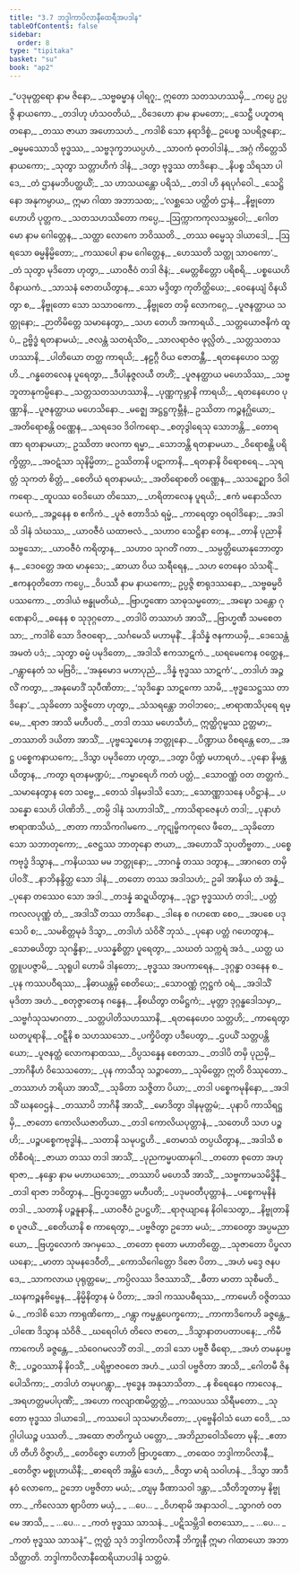 ```yaml
---
title: "3.7 ဘဒ္ဒါကာပိလာနီထေရီအပဒါန"
tableOfContents: false
sidebar:
  order: 8
type: "tipitaka"
basket: "su"
book: "ap2"
---
```



<DynamicBreadcrumb />

<Division number="244" book="ap2">

<Paragraph number="950" type="verses" book="ap2">
_“ပဒုမုတ္တရော နာမ ဇိနော,_  
_သဗ္ဗဓမ္မာန ပါရဂူ;_  
ဣတော သတသဟဿမှိ,_  
_ကပ္ပေ ဥပ္ပဇ္ဇိ နာယကော._  

</Paragraph>

</Division>
<Division number="245" book="ap2">

<Paragraph number="951" type="verses" book="ap2">
_တဒါဟု ဟံသဝတိယံ,_  
_ဝိဒေဟော နာမ နာမတော;_  
_သေဋ္ဌီ ပဟူတရတနော,_  
_တဿ ဇာယာ အဟောသဟံ._  

</Paragraph>

</Division>
<Division number="246" book="ap2">

<Paragraph number="952" type="verses" book="ap2">
_ကဒါစိ သော နရာဒိစ္စံ,_  
ဥပေစ္စ သပရိဇ္ဇနော;_  
_ဓမ္မမဿောသိ ဗုဒ္ဓဿ,_  
_သဗ္ဗဒုက္ခဘယပ္ပဟံ._  

</Paragraph>

</Division>
<Division number="247" book="ap2">

<Paragraph number="953" type="verses" book="ap2">
_သာဝကံ ဓုတဝါဒါနံ,_  
_အဂ္ဂံ ကိတ္တေသိ နာယကော;_  
_သုတွာ သတ္တာဟိကံ ဒါနံ,_  
_ဒတွာ ဗုဒ္ဓဿ တာဒိနော._  

</Paragraph>

</Division>
<Division number="248" book="ap2">

<Paragraph number="954" type="verses" book="ap2">
_နိပစ္စ သိရသာ ပါဒေ,_  
_တံ ဌာနမဘိပတ္ထယိံ;_  
_သ ဟာသယန္တော ပရိသံ,_  
_တဒါ ဟိ နရပုင်္ဂဝေါ._  

</Paragraph>

</Division>
<Division number="249" book="ap2">

<Paragraph number="955" type="verses" book="ap2">
_သေဋ္ဌိနော အနုကမ္ပာယ,_  
ဣမာ ဂါထာ အဘာသထ;_  
_‘လစ္ဆသေ ပတ္ထိတံ ဌာနံ,_  
_နိဗ္ဗုတော ဟောဟိ ပုတ္တက._  

</Paragraph>

</Division>
<Division number="250" book="ap2">

<Paragraph number="956" type="verses" book="ap2">
_သတသဟဿိတော ကပ္ပေ,_  
_ဩက္ကာကကုလသမ္ဘဝေါ;_  
_ဂေါတမော နာမ ဂေါတ္တေန,_  
_သတ္ထာ လောကေ ဘဝိဿတိ._  

</Paragraph>

</Division>
<Division number="251" book="ap2">

<Paragraph number="957" type="verses" book="ap2">
_တဿ ဓမ္မေသု ဒါယာဒေါ,_  
_ဩရသော ဓမ္မနိမ္မိတော;_  
_ကဿပေါ နာမ ဂေါတ္တေန,_  
_ဟေဿတိ သတ္ထု သာဝကော’._  

</Paragraph>

</Division>
<Division number="252" book="ap2">

<Paragraph number="958" type="verses" book="ap2">
_တံ သုတွာ မုဒိတော ဟုတွာ,_  
_ယာဝဇီဝံ တဒါ ဇိနံ;_  
_မေတ္တစိတ္တော ပရိစရိ,_  
_ပစ္စယေဟိ ဝိနာယကံ._  

</Paragraph>

</Division>
<Division number="253" book="ap2">

<Paragraph number="959" type="verses" book="ap2">
_သာသနံ ဇောတယိတွာန,_  
_သော မဒ္ဒိတွာ ကုတိတ္ထိယေ;_  
_ဝေနေယျံ ဝိနယိတွာ စ,_  
_နိဗ္ဗုတော သော သသာဝကော._  

</Paragraph>

</Division>
<Division number="254" book="ap2">

<Paragraph number="960" type="verses" book="ap2">
_နိဗ္ဗုတေ တမှိ လောကဂ္ဂေ,_  
_ပူဇနတ္ထာယ သတ္ထုနော;_  
_ဉာတိမိတ္တေ သမာနေတွာ,_  
_သဟ တေဟိ အကာရယိ._  

</Paragraph>

</Division>
<Division number="255" book="ap2">

<Paragraph number="961" type="verses" book="ap2">
_သတ္တယောဇနိကံ ထူပံ,_  
ဥဗ္ဗိဒ္ဓံ ရတနာမယံ;_  
_ဇလန္တံ သတရံသိံဝ,_  
_သာလရာဇံဝ ဖုလ္လိတံ._  

</Paragraph>

</Division>
<Division number="256" book="ap2">

<Paragraph number="962" type="verses" book="ap2">
_သတ္တသတသဟဿာနိ,_  
_ပါတိယော တတ္ထ ကာရယိ;_  
_နဠဂ္ဂီ ဝိယ ဇောတန္တီ,_  
_ရတနေဟေဝ သတ္တဟိ._  

</Paragraph>

</Division>
<Division number="257" book="ap2">

<Paragraph number="963" type="verses" book="ap2">
_ဂန္ဓတေလေန ပူရေတွာ,_  
_ဒီပါနုဇ္ဇလယီ တဟိံ;_  
_ပူဇနတ္ထာယ မဟေသိဿ,_  
_သဗ္ဗဘူတာနုကမ္ပိနော._  

</Paragraph>

</Division>
<Division number="258" book="ap2">

<Paragraph number="964" type="verses" book="ap2">
_သတ္တသတသဟဿာနိ,_  
_ပုဏ္ဏကုမ္ဘာနိ ကာရယိ;_  
_ရတနေဟေဝ ပုဏ္ဏာနိ,_  
_ပူဇနတ္ထာယ မဟေသိနော._  

</Paragraph>

</Division>
<Division number="259" book="ap2">

<Paragraph number="965" type="verses" book="ap2">
_မဇ္ဈေ အဋ္ဌဋ္ဌကုမ္ဘီနံ,_  
ဥဿိတာ ကဉ္စနဂ္ဃိယော;_  
_အတိရောစန္တိ ဝဏ္ဏေန,_  
_သရဒေဝ ဒိဝါကရော._  

</Paragraph>

</Division>
<Division number="260" book="ap2">

<Paragraph number="966" type="verses" book="ap2">
_စတုဒွါရေသု သောဘန္တိ,_  
_တောရဏာ ရတနာမယာ;_  
ဥဿိတာ ဖလကာ ရမ္မာ,_  
_သောဘန္တိ ရတနာမယာ._  

</Paragraph>

</Division>
<Division number="261" book="ap2">

<Paragraph number="967" type="verses" book="ap2">
_ဝိရောစန္တိ ပရိက္ခိတ္တာ,_  
_အဝဋံသာ သုနိမ္မိတာ;_  
ဥဿိတာနိ ပဋာကာနိ,_  
_ရတနာနိ ဝိရောစရေ._  

</Paragraph>

</Division>
<Division number="262" book="ap2">

<Paragraph number="968" type="verses" book="ap2">
_သုရတ္တံ သုကတံ စိတ္တံ,_  
_စေတိယံ ရတနာမယံ;_  
_အတိရောစတိ ဝဏ္ဏေန,_  
_သသဉ္ဈောဝ ဒိဝါကရော._  

</Paragraph>

</Division>
<Division number="263" book="ap2">

<Paragraph number="969" type="verses" book="ap2">
_ထူပဿ ဝေဒိယော တိဿော,_  
_ဟရိတာလေန ပူရယိ;_  
_ဧကံ မနောသိလာယေကံ,_  
_အဉ္ဇနေန စ ဧကိကံ._  

</Paragraph>

</Division>
<Division number="264" book="ap2">

<Paragraph number="970" type="verses" book="ap2">
_ပူဇံ ဧတာဒိသံ ရမ္မံ,_  
_ကာရေတွာ ဝရဝါဒိနော;_  
_အဒါသိ ဒါနံ သံဃဿ,_  
_ယာဝဇီဝံ ယထာဗလံ._  

</Paragraph>

</Division>
<Division number="265" book="ap2">

<Paragraph number="971" type="verses" book="ap2">
_သဟာဝ သေဋ္ဌိနာ တေန,_  
_တာနိ ပုညာနိ သဗ္ဗသော;_  
_ယာဝဇီဝံ ကရိတွာန,_  
_သဟာဝ သုဂတိံ ဂတာ._  

</Paragraph>

</Division>
<Division number="266" book="ap2">

<Paragraph number="972" type="verses" book="ap2">
_သမ္ပတ္တိယောနုဘောတွာန,_  
_ဒေဝတ္တေ အထ မာနုသေ;_  
_ဆာယာ ဝိယ သရီရေန,_  
_သဟ တေနေဝ သံသရိံ._  

</Paragraph>

</Division>
<Division number="267" book="ap2">

<Paragraph number="973" type="verses" book="ap2">
_ဧကနဝုတိတော ကပ္ပေ,_  
_ဝိပဿီ နာမ နာယကော;_  
ဥပ္ပဇ္ဇိ စာရုဒဿနော,_  
_သဗ္ဗဓမ္မဝိပဿကော._  

</Paragraph>

</Division>
<Division number="268" book="ap2">

<Paragraph number="974" type="verses" book="ap2">
_တဒါယံ ဗန္ဓုမတိယံ,_  
_ဗြာဟ္မဏော သာဓုသမ္မတော;_  
_အဍ္ဎော သန္တော ဂုဏေနာပိ,_  
_ဓနေန စ သုဒုဂ္ဂတော._  

</Paragraph>

</Division>
<Division number="269" book="ap2">

<Paragraph number="975" type="verses" book="ap2">
_တဒါပိ တဿာဟံ အာသိံ,_  
_ဗြာဟ္မဏီ သမစေတသာ;_  
_ကဒါစိ သော ဒိဇဝရော,_  
_သင်္ဂမေသိ မဟာမုနိံ._  

</Paragraph>

</Division>
<Division number="270" book="ap2">

<Paragraph number="976" type="verses" book="ap2">
_နိသိန္နံ ဇနကာယမှိ,_  
_ဒေသေန္တံ အမတံ ပဒံ;_  
_သုတွာ ဓမ္မံ ပမုဒိတော,_  
_အဒါသိ ဧကသာဋကံ._  

</Paragraph>

</Division>
<Division number="271" book="ap2">

<Paragraph number="977" type="verses" book="ap2">
_ဃရမေကေန ဝတ္ထေန,_  
_ဂန္တွာနေတံ သ မဗြဝိ;_  
_‘အနုမောဒ မဟာပုညံ,_  
_ဒိန္နံ ဗုဒ္ဓဿ သာဋကံ’._  

</Paragraph>

</Division>
<Division number="272" book="ap2">

<Paragraph number="978" type="verses" book="ap2">
_တဒါဟံ အဉ္ဇလိံ ကတွာ,_  
_အနုမောဒိံ သုပီဏိတာ;_  
_‘သုဒိန္နော သာဋကော သာမိ,_  
_ဗုဒ္ဓသေဋ္ဌဿ တာဒိနော’._  

</Paragraph>

</Division>
<Division number="273" book="ap2">

<Paragraph number="979" type="verses" book="ap2">
_သုခိတော သဇ္ဇိတော ဟုတွာ,_  
_သံသရန္တော ဘဝါဘဝေ;_  
_ဗာရာဏသိပုရေ ရမ္မေ,_  
_ရာဇာ အာသိ မဟီပတိ._  

</Paragraph>

</Division>
<Division number="274" book="ap2">

<Paragraph number="980" type="verses" book="ap2">
_တဒါ တဿ မဟေသီဟံ,_  
ဣတ္ထိဂုမ္ဗဿ ဥတ္တမာ;_  
_တဿာတိ ဒယိတာ အာသိံ,_  
_ပုဗ္ဗသ္နေဟေန ဘတ္တုနော._  

</Paragraph>

</Division>
<Division number="275" book="ap2">

<Paragraph number="981" type="verses" book="ap2">
_ပိဏ္ဍာယ ဝိစရန္တေ တေ,_  
_အဋ္ဌ ပစ္စေကနာယကေ;_  
_ဒိသွာ ပမုဒိတော ဟုတွာ,_  
_ဒတွာ ပိဏ္ဍံ မဟာရဟံ._  

</Paragraph>

</Division>
<Division number="276" book="ap2">

<Paragraph number="982" type="verses" book="ap2">
_ပုနော နိမန္တယိတွာန,_  
_ကတွာ ရတနမဏ္ဍပံ;_  
_ကမ္မာရေဟိ ကတံ ပတ္တံ,_  
_သောဝဏ္ဏံ ဝတ တတ္တကံ._  

</Paragraph>

</Division>
<Division number="277" book="ap2">

<Paragraph number="983" type="verses" book="ap2">
_သမာနေတွာန တေ သဗ္ဗေ,_  
_တေသံ ဒါနမဒါသိ သော;_  
_သောဏ္ဏာသနေ ပဝိဋ္ဌာနံ,_  
_ပသန္နော သေဟိ ပါဏိဘိ._  

</Paragraph>

</Division>
<Division number="278" book="ap2">

<Paragraph number="984" type="verses" book="ap2">
_တမ္ပိ ဒါနံ သဟာဒါသိံ,_  
_ကာသိရာဇေနဟံ တဒါ;_  
_ပုနာဟံ ဗာရာဏသိယံ,_  
_ဇာတာ ကာသိကဂါမကေ._  

</Paragraph>

</Division>
<Division number="279" book="ap2">

<Paragraph number="985" type="verses" book="ap2">
_ကုဋုမ္ဗိကကုလေ ဖီတေ,_  
_သုခိတော သော သဘာတုကော;_  
_ဇေဋ္ဌဿ ဘာတုနော ဇာယာ,_  
_အဟောသိံ သုပတိဗ္ဗတာ._  

</Paragraph>

</Division>
<Division number="280" book="ap2">

<Paragraph number="986" type="verses" book="ap2">
_ပစ္စေကဗုဒ္ဓံ ဒိသွာန,_  
_ကနိယဿ မမ ဘတ္တုနော;_  
_ဘာဂန္နံ တဿ ဒတွာန,_  
_အာဂတေ တမှိ ပါဝဒိံ._  

</Paragraph>

</Division>
<Division number="281" book="ap2">

<Paragraph number="987" type="verses" book="ap2">
_နာဘိနန္ဒိတ္ထ သော ဒါနံ,_  
_တတော တဿ အဒါသဟံ;_  
ဥခါ အာနိယ တံ အန္နံ,_  
_ပုနော တဿေဝ သော အဒါ._  

</Paragraph>

</Division>
<Division number="282" book="ap2">

<Paragraph number="988" type="verses" book="ap2">
_တဒန္နံ ဆဍ္ဍယိတွာန,_  
_ဒုဋ္ဌာ ဗုဒ္ဓဿဟံ တဒါ;_  
_ပတ္တံ ကလလပုဏ္ဏံ တံ,_  
_အဒါသိံ တဿ တာဒိနော._  

</Paragraph>

</Division>
<Division number="283" book="ap2">

<Paragraph number="989" type="verses" book="ap2">
_ဒါနေ စ ဂဟဏေ စေဝ,_  
_အပစေ ပဒုသေပိ စ;_  
_သမစိတ္တမုခံ ဒိသွာ,_  
_တဒါဟံ သံဝိဇိံ ဘုသံ._  

</Paragraph>

</Division>
<Division number="284" book="ap2">

<Paragraph number="990" type="verses" book="ap2">
_ပုနော ပတ္တံ ဂဟေတွာန,_  
_သောဓယိတွာ သုဂန္ဓိနာ;_  
_ပသန္နစိတ္တာ ပူရေတွာ,_  
_သဃတံ သက္ကရံ အဒံ._  

</Paragraph>

</Division>
<Division number="285" book="ap2">

<Paragraph number="991" type="verses" book="ap2">
_ယတ္ထ ယတ္ထူပပဇ္ဇာမိ,_  
_သုရူပါ ဟောမိ ဒါနတော;_  
_ဗုဒ္ဓဿ အပကာရေန,_  
_ဒုဂ္ဂန္ဓာ ဝဒနေန စ._  

</Paragraph>

</Division>
<Division number="286" book="ap2">

<Paragraph number="992" type="verses" book="ap2">
_ပုန ကဿပဝီရဿ,_  
_နိဓာယန္တမှိ စေတိယေ;_  
_သောဝဏ္ဏံ ဣဋ္ဌကံ ဝရံ,_  
_အဒါသိံ မုဒိတာ အဟံ._  

</Paragraph>

</Division>
<Division number="287" book="ap2">

<Paragraph number="993" type="verses" book="ap2">
_စတုဇ္ဇာတေန ဂန္ဓေန,_  
_နိစယိတွာ တမိဋ္ဌကံ;_  
_မုတ္တာ ဒုဂ္ဂန္ဓဒေါသမှာ,_  
_သဗ္ဗင်္ဂသုသမာဂတာ._  

</Paragraph>

</Division>
<Division number="288" book="ap2">

<Paragraph number="994" type="verses" book="ap2">
_သတ္တပါတိသဟဿာနိ,_  
_ရတနေဟေဝ သတ္တဟိ;_  
_ကာရေတွာ ဃတပူရာနိ,_  
_ဝဋ္ဋီနိ စ သဟဿသော._  

</Paragraph>

</Division>
<Division number="289" book="ap2">

<Paragraph number="995" type="verses" book="ap2">
_ပက္ခိပိတွာ ပဒီပေတွာ,_  
_ဌပယိံ သတ္တပန္တိယော;_  
_ပူဇနတ္ထံ လောကနာထဿ,_  
_ဝိပ္ပသန္နေန စေတသာ._  

</Paragraph>

</Division>
<Division number="290" book="ap2">

<Paragraph number="996" type="verses" book="ap2">
_တဒါပိ တမှိ ပုညမှိ,_  
_ဘာဂိနီဟံ ဝိသေသတော;_  
_ပုန ကာသီသု သဉ္ဇာတော,_  
_သုမိတ္တော ဣတိ ဝိဿုတော._  

</Paragraph>

</Division>
<Division number="291" book="ap2">

<Paragraph number="997" type="verses" book="ap2">
_တဿာဟံ ဘရိယာ အာသိံ,_  
_သုခိတာ သဇ္ဇိတာ ပိယာ;_  
_တဒါ ပစ္စေကမုနိနော,_  
_အဒါသိံ ဃနဝေဌနံ._  

</Paragraph>

</Division>
<Division number="292" book="ap2">

<Paragraph number="998" type="verses" book="ap2">
_တဿာပိ ဘာဂိနီ အာသိံ,_  
_မောဒိတွာ ဒါနမုတ္တမံ;_  
_ပုနာပိ ကာသိရဋ္ဌမှိ,_  
_ဇာတော ကောလိယဇာတိယာ._  

</Paragraph>

</Division>
<Division number="293" book="ap2">

<Paragraph number="999" type="verses" book="ap2">
_တဒါ ကောလိယပုတ္တာနံ,_  
_သတေဟိ သဟ ပဉ္စဟိ;_  
_ပဉ္စပစ္စေကဗုဒ္ဓါနံ,_  
_သတာနိ သမုပဋ္ဌဟိ._  

</Paragraph>

</Division>
<Division number="294" book="ap2">

<Paragraph number="1000" type="verses" book="ap2">
_တေမာသံ တပ္ပယိတွာန,_  
_အဒါသိ စ တိစီဝရံ;_  
_ဇာယာ တဿ တဒါ အာသိံ,_  
_ပုညကမ္မပထာနုဂါ._  

</Paragraph>

</Division>
<Division number="295" book="ap2">

<Paragraph number="1001" type="verses" book="ap2">
_တတော စုတော အဟု ရာဇာ,_  
_နန္ဒော နာမ မဟာယသော;_  
_တဿာပိ မဟေသီ အာသိံ,_  
_သဗ္ဗကာမသမိဒ္ဓိနီ._  

</Paragraph>

</Division>
<Division number="296" book="ap2">

<Paragraph number="1002" type="verses" book="ap2">
_တဒါ ရာဇာ ဘဝိတွာန,_  
_ဗြဟ္မဒတ္တော မဟီပတိ;_  
_ပဒုမဝတီပုတ္တာနံ,_  
_ပစ္စေကမုနိနံ တဒါ._  

</Paragraph>

</Division>
<Division number="297" book="ap2">

<Paragraph number="1003" type="verses" book="ap2">
_သတာနိ ပဉ္စနူနာနိ,_  
_ယာဝဇီဝံ ဥပဋ္ဌဟိံ;_  
_ရာဇုယျာနေ နိဝါသေတွာ,_  
_နိဗ္ဗုတာနိ စ ပူဇယိံ._  

</Paragraph>

</Division>
<Division number="298" book="ap2">

<Paragraph number="1004" type="verses" book="ap2">
_စေတိယာနိ စ ကာရေတွာ,_  
_ပဗ္ဗဇိတွာ ဥဘော မယံ;_  
_ဘာဝေတွာ အပ္ပမညာယော,_  
_ဗြဟ္မလောကံ အဂမှသေ._  

</Paragraph>

</Division>
<Division number="299" book="ap2">

<Paragraph number="1005" type="verses" book="ap2">
_တတော စုတော မဟာတိတ္ထေ,_  
_သုဇာတော ပိပ္ဖလာယနော;_  
_မာတာ သုမနဒေဝီတိ,_  
_ကောသိဂေါတ္တော ဒိဇော ပိတာ._  

</Paragraph>

</Division>
<Division number="300" book="ap2">

<Paragraph number="1006" type="verses" book="ap2">
_အဟံ မဒ္ဒေ ဇနပဒေ,_  
_သာကလာယ ပုရုတ္တမေ;_  
_ကပ္ပိလဿ ဒိဇဿာသိံ,_  
_ဓီတာ မာတာ သုစီမတိ._  

</Paragraph>

</Division>
<Division number="301" book="ap2">

<Paragraph number="1007" type="verses" book="ap2">
_ဃနကဉ္စနဗိမ္ဗေန,_  
_နိမ္မိနိတွာန မံ ပိတာ;_  
_အဒါ ကဿပဓီရဿ,_  
_ကာမေဟိ ဝဇ္ဇိတဿမံ._  

</Paragraph>

</Division>
<Division number="302" book="ap2">

<Paragraph number="1008" type="verses" book="ap2">
_ကဒါစိ သော ကာရုဏိကော,_  
_ဂန္တွာ ကမ္မန္တပေက္ခကော;_  
_ကာကာဒိကေဟိ ခဇ္ဇန္တေ,_  
_ပါဏေ ဒိသွာန သံဝိဇိ._  

</Paragraph>

</Division>
<Division number="303" book="ap2">

<Paragraph number="1009" type="verses" book="ap2">
_ဃရေဝါဟံ တိလေ ဇာတေ,_  
_ဒိသွာနာတပတာပနေ;_  
_ကိမီ ကာကေဟိ ခဇ္ဇန္တေ,_  
_သံဝေဂမလဘိံ တဒါ._  

</Paragraph>

</Division>
<Division number="304" book="ap2">

<Paragraph number="1010" type="verses" book="ap2">
_တဒါ သော ပဗ္ဗဇီ ဓီရော,_  
_အဟံ တမနုပဗ္ဗဇိံ;_  
_ပဉ္စဝဿာနိ နိဝသိံ,_  
_ပရိဗ္ဗာဇဝတေ အဟံ._  

</Paragraph>

</Division>
<Division number="305" book="ap2">

<Paragraph number="1011" type="verses" book="ap2">
_ယဒါ ပဗ္ဗဇိတာ အာသိ,_  
_ဂေါတမီ ဇိနပေါသိကာ;_  
_တဒါဟံ တမုပဂန္တွာ,_  
_ဗုဒ္ဓေန အနုသာသိတာ._  

</Paragraph>

</Division>
<Division number="306" book="ap2">

<Paragraph number="1012" type="verses" book="ap2">
_န စိရေနေဝ ကာလေန,_  
_အရဟတ္တမပါပုဏိံ;_  
_အဟော ကလျာဏမိတ္တတ္တံ,_  
_ကဿပဿ သိရီမတော._  

</Paragraph>

</Division>
<Division number="307" book="ap2">

<Paragraph number="1013" type="verses" book="ap2">
_သုတော ဗုဒ္ဓဿ ဒါယာဒေါ,_  
_ကဿပေါ သုသမာဟိတော;_  
_ပုဗ္ဗေနိဝါသံ ယော ဝေဒိ,_  
_သဂ္ဂါပါယဉ္စ ပဿတိ._  

</Paragraph>

</Division>
<Division number="308" book="ap2">

<Paragraph number="1014" type="verses" book="ap2">
_အထော ဇာတိက္ခယံ ပတ္တော,_  
_အဘိညာဝေါသိတော မုနိ;_  
_ဧတာဟိ တီဟိ ဝိဇ္ဇာဟိ,_  
_တေဝိဇ္ဇော ဟောတိ ဗြာဟ္မဏော._  

</Paragraph>

</Division>
<Division number="309" book="ap2">

<Paragraph number="1015" type="verses" book="ap2">
_တထေဝ ဘဒ္ဒါကာပိလာနီ,_  
_တေဝိဇ္ဇာ မစ္စုဟာယိနီ;_  
_ဓာရေတိ အန္တိမံ ဒေဟံ,_  
_ဇိတွာ မာရံ သဝါဟနံ._  

</Paragraph>

</Division>
<Division number="310" book="ap2">

<Paragraph number="1016" type="verses" book="ap2">
_ဒိသွာ အာဒီနဝံ လောကေ,_  
ဥဘော ပဗ္ဗဇိတာ မယံ;_  
_တျမှ ခီဏာသဝါ ဒန္တာ,_  
_သီတိဘူတာမှ နိဗ္ဗုတာ._  

</Paragraph>

</Division>
<Division number="311" book="ap2">

<Paragraph number="1017" type="verses" book="ap2">
_ကိလေသာ ဈာပိတာ မယှံ,_  
_ …ပေ… _  
_ဝိဟရာမိ အနာသဝါ._  

</Paragraph>

</Division>
<Division number="312" book="ap2">

<Paragraph number="1018" type="verses" book="ap2">
_သွာဂတံ ဝတ မေ အာသိ,_  
_ …ပေ… _  
_ကတံ ဗုဒ္ဓဿ သာသနံ._  

</Paragraph>

</Division>
<Division number="313" book="ap2">

<Paragraph number="1019" type="verses" book="ap2">
_ပဋိသမ္ဘိဒါ စတဿော,_  
_ …ပေ… _  
_ကတံ ဗုဒ္ဓဿ သာသနံ”._  

</Paragraph>

<Paragraph number="1020" book="ap2">
ဣတ္ထံ သုဒံ ဘဒ္ဒါကာပိလာနီ ဘိက္ခုနီ ဣမာ ဂါထာယော အဘာသိတ္ထာတိ.

</Paragraph>
</Division>

<Paragraph number="1021" type="center" book="ap2">
ဘဒ္ဒါကာပိလာနီထေရိယာပဒါနံ သတ္တမံ.
</Paragraph>
